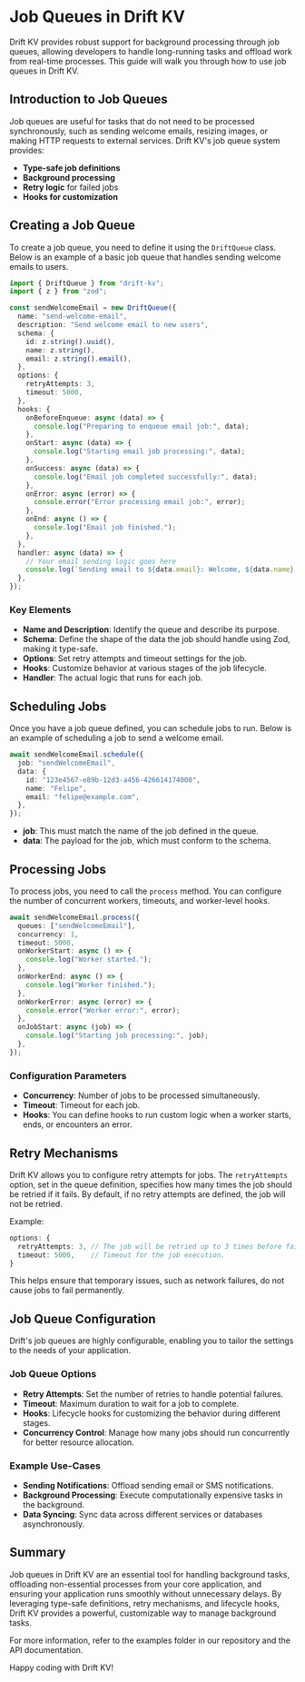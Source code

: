 # Job Queues in Drift KV

Drift KV provides robust support for background processing through job queues, allowing developers to handle long-running tasks and offload work from real-time processes. This guide will walk you through how to use job queues in Drift KV.

## Introduction to Job Queues
Job queues are useful for tasks that do not need to be processed synchronously, such as sending welcome emails, resizing images, or making HTTP requests to external services. Drift KV's job queue system provides:

- **Type-safe job definitions**
- **Background processing**
- **Retry logic** for failed jobs
- **Hooks for customization**

## Creating a Job Queue
To create a job queue, you need to define it using the `DriftQueue` class. Below is an example of a basic job queue that handles sending welcome emails to users.

```typescript
import { DriftQueue } from "drift-kv";
import { z } from "zod";

const sendWelcomeEmail = new DriftQueue({
  name: "send-welcome-email",
  description: "Send welcome email to new users",
  schema: {
    id: z.string().uuid(),
    name: z.string(),
    email: z.string().email(),
  },
  options: {
    retryAttempts: 3,
    timeout: 5000,
  },
  hooks: {
    onBeforeEnqueue: async (data) => {
      console.log("Preparing to enqueue email job:", data);
    },
    onStart: async (data) => {
      console.log("Starting email job processing:", data);
    },
    onSuccess: async (data) => {
      console.log("Email job completed successfully:", data);
    },
    onError: async (error) => {
      console.error("Error processing email job:", error);
    },
    onEnd: async () => {
      console.log("Email job finished.");
    },
  },
  handler: async (data) => {
    // Your email sending logic goes here
    console.log(`Sending email to ${data.email}: Welcome, ${data.name}!`);
  },
});
```

### Key Elements
- **Name and Description**: Identify the queue and describe its purpose.
- **Schema**: Define the shape of the data the job should handle using Zod, making it type-safe.
- **Options**: Set retry attempts and timeout settings for the job.
- **Hooks**: Customize behavior at various stages of the job lifecycle.
- **Handler**: The actual logic that runs for each job.

## Scheduling Jobs
Once you have a job queue defined, you can schedule jobs to run. Below is an example of scheduling a job to send a welcome email.

```typescript
await sendWelcomeEmail.schedule({
  job: "sendWelcomeEmail",
  data: {
    id: "123e4567-e89b-12d3-a456-426614174000",
    name: "Felipe",
    email: "felipe@example.com",
  },
});
```

- **job**: This must match the name of the job defined in the queue.
- **data**: The payload for the job, which must conform to the schema.

## Processing Jobs
To process jobs, you need to call the `process` method. You can configure the number of concurrent workers, timeouts, and worker-level hooks.

```typescript
await sendWelcomeEmail.process({
  queues: ["sendWelcomeEmail"],
  concurrency: 1,
  timeout: 5000,
  onWorkerStart: async () => {
    console.log("Worker started.");
  },
  onWorkerEnd: async () => {
    console.log("Worker finished.");
  },
  onWorkerError: async (error) => {
    console.error("Worker error:", error);
  },
  onJobStart: async (job) => {
    console.log("Starting job processing:", job);
  },
});
```

### Configuration Parameters
- **Concurrency**: Number of jobs to be processed simultaneously.
- **Timeout**: Timeout for each job.
- **Hooks**: You can define hooks to run custom logic when a worker starts, ends, or encounters an error.

## Retry Mechanisms
Drift KV allows you to configure retry attempts for jobs. The `retryAttempts` option, set in the queue definition, specifies how many times the job should be retried if it fails. By default, if no retry attempts are defined, the job will not be retried.

Example:
```typescript
options: {
  retryAttempts: 3, // The job will be retried up to 3 times before failing.
  timeout: 5000,    // Timeout for the job execution.
}
```

This helps ensure that temporary issues, such as network failures, do not cause jobs to fail permanently.

## Job Queue Configuration
Drift's job queues are highly configurable, enabling you to tailor the settings to the needs of your application.

### Job Queue Options
- **Retry Attempts**: Set the number of retries to handle potential failures.
- **Timeout**: Maximum duration to wait for a job to complete.
- **Hooks**: Lifecycle hooks for customizing the behavior during different stages.
- **Concurrency Control**: Manage how many jobs should run concurrently for better resource allocation.

### Example Use-Cases
- **Sending Notifications**: Offload sending email or SMS notifications.
- **Background Processing**: Execute computationally expensive tasks in the background.
- **Data Syncing**: Sync data across different services or databases asynchronously.

## Summary
Job queues in Drift KV are an essential tool for handling background tasks, offloading non-essential processes from your core application, and ensuring your application runs smoothly without unnecessary delays. By leveraging type-safe definitions, retry mechanisms, and lifecycle hooks, Drift KV provides a powerful, customizable way to manage background tasks.

For more information, refer to the examples folder in our repository and the API documentation.

Happy coding with Drift KV!
